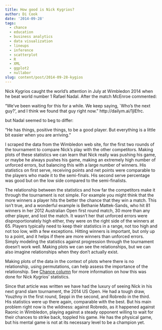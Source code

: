 ```yaml
---
title: How good is Nick Kygrios?
author: Di Cook
date: '2014-09-28'
tags:
  - chance
  - education
  - business analytics
  - data visualization
  - lineups
  - inference
  - scatterplot
  - R
  - XML
  - ggplot2
  - nullabor
slug: content/post/2014-09-28-kygios
---
```


Nick Kygrios caught the world's attention in July at Wimbledon 2014 when he beat world number 1 Rafael Nadal. 
After the match McEnroe commented: 

"We've been waiting for this for a while. We keep saying, `Who's the next guy?', and I think we found that guy right now." http://dailym.ai/1jlEfrc.

but Nadal seemed to beg to differ: 

"He has things, positive things, to be a good player. But everything is a little bit easier when you are arriving."

I scraped the data from the Wimbledon web site, for the first two rounds of the tournament to compare Nick's play with the other competitors. Making plots of these statistics we can learn that Nick really was pushing his game, or maybe he always pushes his game, making an extremely high number of unforced errors, but balancing this with a large number of winners. His statistics on first serve, receiving points and net points were comparable to the players who made it to the semi-finals. His second serve percentage was good but on the low side compared to the semi-finalists. 

The relationship between the statistics and how far the competitors make it through the tournament is not simple. For example you might think that the more winners a player hits the better the chance that they win a match. This isn't true, and a wonderful example is Bethanie Mattek-Sands, who hit 81 winners in her 2012 Australian Open first round match, 30 more than any other player, and lost the match. It wasn't her that unforced errors were disproportionately high either, they were on the right side of the winners at 65. Players typically need to keep their statistics in a range, not too high and not too low, with a few exceptions. Hitting winners is important, but only up to a point, and it helps if there are more winners than unforced errors. Simply modeling the statistics against progression through the tournament doesn't work well. Making plots we can see the relationships, but we can also imagine relationships when they don't actually exist. 

Making plots of the data in the context of plots where there is no relationship, using permutations, can help assess the importance of the relationship. See [Chance column](http://chance.amstat.org/2014/09/nick-kyrgios/) for more information on how this was done for Nick Kygrios' statistics.

Since that article was written we have had the luxury of seeing Nick in his next grand slam tournament, the 2014 US Open. He had a tough draw, Youzhny in the first round, Seppi in the second, and Robredo in the third. His statistics were up there again, comparable with the best. But his main problem right now is the wildness: against Robredo, as it happened against Raonic in Wimbledon, playing against a steady opponent willing to wait for their chances to strike back, toppled his game. He has the physical game, but his mental game is not at its necessary level to be a champion yet.
